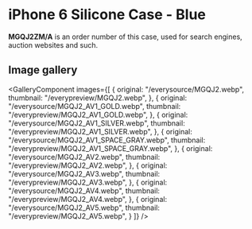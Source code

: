 
# iPhone 6 Silicone Case - Blue

<Callout type='info' emoji='👉🏻'>**MGQJ2ZM/A** is an order number of this case, used for search engines, auction websites and such.</Callout>

## Image gallery

<GalleryComponent
    images={[
      {
        original: "/everysource/MGQJ2.webp",
        thumbnail: "/everypreview/MGQJ2.webp",
      },
      {
        original: "/everysource/MGQJ2_AV1_GOLD.webp",
        thumbnail: "/everypreview/MGQJ2_AV1_GOLD.webp",
      },
      {
        original: "/everysource/MGQJ2_AV1_SILVER.webp",
        thumbnail: "/everypreview/MGQJ2_AV1_SILVER.webp",
      },
      {
        original: "/everysource/MGQJ2_AV1_SPACE_GRAY.webp",
        thumbnail: "/everypreview/MGQJ2_AV1_SPACE_GRAY.webp",
      },
      {
        original: "/everysource/MGQJ2_AV2.webp",
        thumbnail: "/everypreview/MGQJ2_AV2.webp",
      },
      {
        original: "/everysource/MGQJ2_AV3.webp",
        thumbnail: "/everypreview/MGQJ2_AV3.webp",
      },
      {
        original: "/everysource/MGQJ2_AV4.webp",
        thumbnail: "/everypreview/MGQJ2_AV4.webp",
      },
      {
        original: "/everysource/MGQJ2_AV5.webp",
        thumbnail: "/everypreview/MGQJ2_AV5.webp",
      }
    ]}
  />
